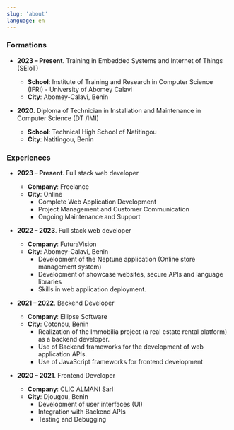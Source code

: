 ```yaml
---
slug: 'about'
language: en
---
```


### Formations

- **2023 – Present**. Training in Embedded Systems and Internet of Things (SEIoT)
    - **School**: Institute of Training and Research in Computer Science (IFRI) - University of Abomey Calavi
    - **City**: Abomey-Calavi, Benin

- **2020**. Diploma of Technician in Installation and Maintenance in Computer Science (DT /IMI)
    - **School**: Technical High School of Natitingou
    - **City**: Natitingou, Benin

### Experiences

- **2023 – Present**. Full stack web developer
    - **Company**: Freelance
    - **City**: Online
        - Complete Web Application Development
        - Project Management and Customer Communication
        - Ongoing Maintenance and Support

- **2022 – 2023**. Full stack web developer
    - **Company**: FuturaVision
    - **City**: Abomey-Calavi, Benin
        - Development of the Neptune application (Online store management system)
        - Development of showcase websites, secure APIs and language libraries
        - Skills in web application deployment.

- **2021 – 2022**. Backend Developer
    - **Company**: Ellipse Software
    - **City**: Cotonou, Benin
        - Realization of the Immobilia project (a real estate rental platform) as a backend developer.
        - Use of Backend frameworks for the development of web application APIs.
        - Use of JavaScript frameworks for frontend development

- **2020 – 2021**. Frontend Developer
    - **Company**: CLIC ALMANI Sarl
    - **City**: Djougou, Benin
        - Development of user interfaces (UI)
        - Integration with Backend APIs
        - Testing and Debugging